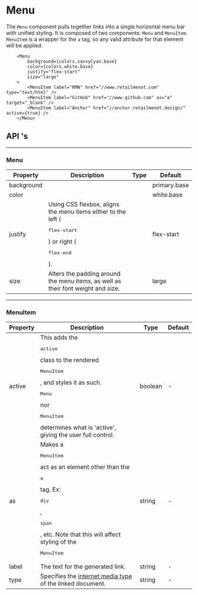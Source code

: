 
# Menu

The `Menu` component pulls together links into a single horizontal menu bar with unified styling. It
is composed of two components: `Menu` and `MenuItem`. `MenuItem` is a
wrapper for the `a` tag, so any valid attribute for that element will be applied.

```tsx live
    <Menu
        background={colors.savvyCyan.base}
        color={colors.white.base}
        justify="flex-start"
        size="large"
    >
        <MenuItem label="RMN" href="//www.retailmenot.com" type="text/html" />
        <MenuItem label="GitHub" href="//www.github.com" as="a" target="_blank" />
        <MenuItem label="Anchor" href="//anchor.retailmenot.design/" active={true} />
    </Menu>
```

## API 's

---

### Menu

<table>
    <thead>
        <tr>
            <th>Property</th>
            <th>Description</th>
            <th>Type</th>
            <th>Default</th>
        </tr>
    </thead>
    <tbody>
        <tr>
            <td>background</td>
            <td>
                <ColorBlurb background gradient label="Menu" />
            </td>
            <td>
                <FormatTypes types={['string', 'rgb', 'rgba']} noInterpret />
            </td>
            <td><Link to="/theme">primary.base</Link></td>
        </tr>
        <tr>
            <td>color</td>
            <td>
                <ColorBlurb label="Menu" />
            </td>
            <td><FormatTypes types={['string', 'rgb', 'rgba']} noInterpret /></td>
            <td><Link to="/theme">white.base</Link></td>
        </tr>
        <tr>
            <td>justify</td>
            <td>
                Using CSS flexbox, aligns the menu items either to the left (<pre>flex-start</pre>)
                or right (<pre>flex-end</pre>).
            </td>
            <td><FormatTypes types={['flex-start', 'flex-end']} /></td>
            <td>flex-start</td>
        </tr>
        <tr>
            <td>size</td>
            <td>
                Alters the padding around the menu items, as well as their font weight and size.
            </td>
            <td><FormatTypes types={['small', 'large']} /></td>
            <td>large</td>
        </tr>
    </tbody>
</table>

---

### MenuItem

<table>
    <thead>
        <tr>
            <th>Property</th>
            <th>Description</th>
            <th>Type</th>
            <th>Default</th>
        </tr>
    </thead>
    <tbody>
        <tr>
            <td>active</td>
            <td>
                This adds the <pre>active</pre> class to the rendered <pre>MenuItem</pre>, and
                styles it as such. <pre>Menu</pre> nor <pre>MenuItem</pre> determines what is
                'active', giving the user full control.
            </td>
            <td>
                boolean
            </td>
            <td>-</td>
        </tr>
        <tr>
            <td>as</td>
            <td>
                Makes a <pre>MenuItem</pre> act as an element other than the <pre>a</pre> tag. Ex:
                <pre>div</pre>, <pre>span</pre>, etc. Note that this will affect styling of the
                <pre>MenuItem</pre>
            </td>
            <td>string</td>
            <td>-</td>
        </tr>
        <tr>
            <td>label</td>
            <td>
                The text for the generated link.
            </td>
            <td>string</td>
            <td>-</td>
        </tr>
        <tr>
            <td>type</td>
            <td>
                Specifies the <a href="http://www.htmlquick.com/reference/mime-types.html" target="_blank">internet media type</a> of
                the linked document.
            </td>
            <td>string</td>
            <td>-</td>
        </tr>
    </tbody>
</table>
